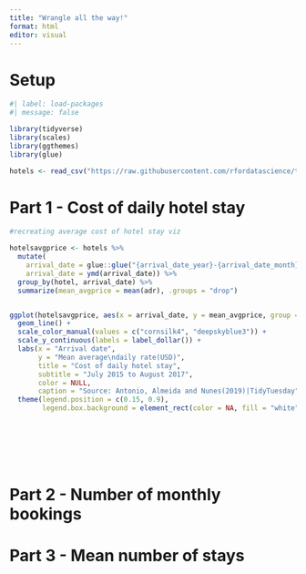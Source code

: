 ```yaml
---
title: "Wrangle all the way!"
format: html
editor: visual
---
```


# Setup

```r
#| label: load-packages
#| message: false

library(tidyverse)
library(scales)
library(ggthemes)
library(glue)

hotels <- read_csv("https://raw.githubusercontent.com/rfordatascience/tidytuesday/master/data/2020/2020-02-11/hotels.csv")
```

# Part 1 - Cost of daily hotel stay

```r
#recreating average cost of hotel stay viz

hotelsavgprice <- hotels %>%
  mutate(
    arrival_date = glue::glue("{arrival_date_year}-{arrival_date_month}-{arrival_date_day_of_month}"),
    arrival_date = ymd(arrival_date)) %>%
  group_by(hotel, arrival_date) %>%
  summarize(mean_avgprice = mean(adr), .groups = "drop")


ggplot(hotelsavgprice, aes(x = arrival_date, y = mean_avgprice, group = hotel, color = hotel)) + 
  geom_line() + 
  scale_color_manual(values = c("cornsilk4", "deepskyblue3")) + 
  scale_y_continuous(labels = label_dollar()) + 
  labs(x = "Arrival date", 
       y = "Mean average\ndaily rate(USD)", 
       title = "Cost of daily hotel stay",
       subtitle = "July 2015 to August 2017",
       color = NULL, 
       caption = "Source: Antonio, Almeida and Nunes(2019)|TidyTuesday") + 
  theme(legend.position = c(0.15, 0.9), 
        legend.box.background = element_rect(color = NA, fill = "white"))
  
  
  


  

```

# Part 2 - Number of monthly bookings

# Part 3 - Mean number of stays
